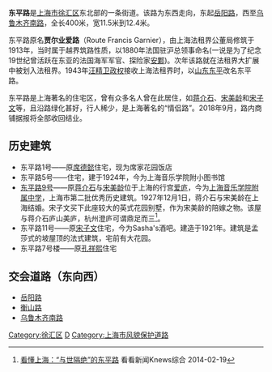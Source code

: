 {{Infobox Shanghai Road
|中文道路名称=东平路
|道路英文名=Dongping Rd.
|走向1=西
|走向2=东
|走向1(E)=W
|走向2(E)=E
|图片= File:Dongping Rd. Shanghai.JPG
|图片说明= 东平路岳阳路以西街景
|道路属性=普通道路
|道路总长度=0.4
|车速限制=
|行车线数量=
|所在地区=[[徐汇区|徐汇区]]
|起点=[[岳阳路_(上海)|岳阳路]]
|终点=[[乌鲁木齐南路|乌鲁木齐南路]]
|道路命名日期=1943年
|命名缘由=
|道路旧名=贾尔业爱路
|道路动工日期=1913年
|通车日期=
|路段主要建筑=
|收费=
}}

'''东平路'''是[[上海市|上海市]][[徐汇区|徐汇区]]东北部的一条街道。该路为东西走向，东起[[岳阳路_(上海)|岳阳路]]，西至[[乌鲁木齐南路|乌鲁木齐南路]]，全长400米，宽11.5米到12.4米。

东平路原名'''贾尔业爱路'''（Route Francis Garnier），由上海法租界公董局修筑于1913年，当时属于越界筑路性质，以1880年法国驻沪总领事命名(一说是为了纪念19世纪曾活跃在东亚的法国海军军官、探险家[[安鄴|安鄴]])。次年该路就在法租界大扩展中被划入法租界。1943年[[汪精卫政权|汪精卫政权]]接收上海法租界时，以[[山东省|山东]][[东平|东平]]改名东平路。

东平路是上海著名的住宅区，曾有众多名人曾在此居住，如[[蒋介石|蒋介石]]、[[宋美龄|宋美龄]]和[[宋子文|宋子文]]等，且沿路绿化甚好，行人稀少，是上海著名的“情侣路”。2018年9月，路内商铺据报将全部收回结业。

==历史建筑==
* 东平路1号——原[[席德懿|席德懿]]住宅，现为席家花园饭店
* 东平路5号——住宅，建于1924年，今为上海音乐学院附小图书馆
*[[东平路9号住宅|东平路9号]]——原[[蒋介石|蒋介石]]与[[宋美龄|宋美龄]]位于上海的行宫[[爱庐|爱庐]]，今为[[上海音乐学院附属中学|上海音乐学院附属中学]]，上海市第二批优秀历史建筑。1927年12月1日，蒋介石与宋美龄在上海结婚。宋子文买下此座较大的英式花园别墅，作为宋美龄的陪嫁之物。该屋与蒋介石庐山美庐，杭州澄庐可谓鼎足而三<ref>[http://www.kankanews.com/a/2014-02-19/0014251399.shtml 看懂上海：“与世隔绝”的东平路] {{Wayback|url=http://www.kankanews.com/a/2014-02-19/0014251399.shtml |date=20180912171551 }} 看看新闻Knews综合 2014-02-19</ref>。
* 东平路11号——原[[宋子文|宋子文]]住宅，今为Sasha's酒吧。建造于1921年。建筑是孟莎式的坡屋顶的法式建筑，宅前有大花园。
* 东平路7号楼——原[[孔祥熙|孔祥熙]]住宅

== 交会道路（东向西） ==
* [[岳阳路_(上海)|岳阳路]]
* [[衡山路|衡山路]]
* [[乌鲁木齐南路|乌鲁木齐南路]]

{{SH-stub}}

[[Category:徐汇区|Category:徐汇区]]
[[Category:上海道路|D]]
[[Category:上海市风貌保护道路|Category:上海市风貌保护道路]]